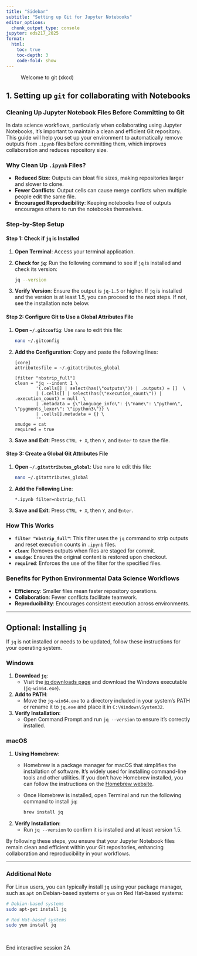 ```yaml
---
title: "Sidebar"
subtitle: "Setting up Git for Jupyter Notebooks"
editor_options: 
  chunk_output_type: console
jupyter: eds217_2025
format:
  html:
    toc: true
    toc-depth: 3
    code-fold: show
---
```


![Welcome to git (xkcd)](https://imgs.xkcd.com/comics/git_2x.png){width=00}

## 1. Setting up `git` for collaborating with Notebooks

### Cleaning Up Jupyter Notebook Files Before Committing to Git

In data science workflows, particularly when collaborating using Jupyter Notebooks, it's important to maintain a clean and efficient Git repository. This guide will help you set up your environment to automatically remove outputs from `.ipynb` files before committing them, which improves collaboration and reduces repository size.

### Why Clean Up `.ipynb` Files?

- **Reduced Size**: Outputs can bloat file sizes, making repositories larger and slower to clone.
- **Fewer Conflicts**: Output cells can cause merge conflicts when multiple people edit the same file.
- **Encouraged Reproducibility**: Keeping notebooks free of outputs encourages others to run the notebooks themselves.

### Step-by-Step Setup

#### Step 1: Check if `jq` is Installed

1. **Open Terminal**: Access your terminal application.
2. **Check for `jq`**: Run the following command to see if `jq` is installed and check its version:

   ```bash
   jq --version
   ```

3. **Verify Version**: Ensure the output is `jq-1.5` or higher. If `jq` is installed and the version is at least 1.5, you can proceed to the next steps. If not, see the installation note below.

#### Step 2: Configure Git to Use a Global Attributes File

1. **Open `~/.gitconfig`**: Use `nano` to edit this file:

   ```bash
   nano ~/.gitconfig
   ```

2. **Add the Configuration**: Copy and paste the following lines:

   ```plaintext
   [core]
   attributesfile = ~/.gitattributes_global

   [filter "nbstrip_full"]
   clean = "jq --indent 1 \
           '(.cells[] | select(has(\"outputs\")) | .outputs) = []  \
           | (.cells[] | select(has(\"execution_count\")) | .execution_count) = null  \
           | .metadata = {\"language_info\": {\"name\": \"python\", \"pygments_lexer\": \"ipython3\"}} \
           | .cells[].metadata = {} \
           '"
   smudge = cat
   required = true
   ```

3. **Save and Exit**: Press `CTRL + X`, then `Y`, and `Enter` to save the file.

#### Step 3: Create a Global Git Attributes File

1. **Open `~/.gitattributes_global`**: Use `nano` to edit this file:

   ```bash
   nano ~/.gitattributes_global
   ```

2. **Add the Following Line**:

   ```plaintext
   *.ipynb filter=nbstrip_full
   ```

3. **Save and Exit**: Press `CTRL + X`, then `Y`, and `Enter`.

### How This Works

- **`filter "nbstrip_full"`**: This filter uses the `jq` command to strip outputs and reset execution counts in `.ipynb` files.
- **`clean`**: Removes outputs when files are staged for commit.
- **`smudge`**: Ensures the original content is restored upon checkout.
- **`required`**: Enforces the use of the filter for the specified files.

### Benefits for Python Environmental Data Science Workflows

- **Efficiency**: Smaller files mean faster repository operations.
- **Collaboration**: Fewer conflicts facilitate teamwork.
- **Reproducibility**: Encourages consistent execution across environments.

---

## Optional: Installing `jq`

If `jq` is not installed or needs to be updated, follow these instructions for your operating system.

### Windows

1. **Download `jq`**:
   - Visit the [jq downloads page](https://stedolan.github.io/jq/download/) and download the Windows executable (`jq-win64.exe`).

2. **Add to PATH**:
   - Move the `jq-win64.exe` to a directory included in your system’s PATH or rename it to `jq.exe` and place it in `C:\Windows\System32`.

3. **Verify Installation**:
   - Open Command Prompt and run `jq --version` to ensure it’s correctly installed.

### macOS

1. **Using Homebrew**:
   - Homebrew is a package manager for macOS that simplifies the installation of software. It's widely used for installing command-line tools and other utilities. If you don't have Homebrew installed, you can follow the instructions on the [Homebrew website](https://brew.sh/).

   - Once Homebrew is installed, open Terminal and run the following command to install `jq`:

     ```bash
     brew install jq
     ```

2. **Verify Installation**:
   - Run `jq --version` to confirm it is installed and at least version 1.5.

By following these steps, you ensure that your Jupyter Notebook files remain clean and efficient within your Git repositories, enhancing collaboration and reproducibility in your workflows.

---

### Additional Note

For Linux users, you can typically install `jq` using your package manager, such as `apt` on Debian-based systems or `yum` on Red Hat-based systems:

```bash
# Debian-based systems
sudo apt-get install jq

# Red Hat-based systems
sudo yum install jq
```
<br>

::: {.center-text .body-text-xl .teal-text}
End interactive session 2A
:::
